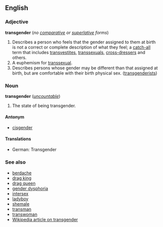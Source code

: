 ==English==
===Adjective===
'''transgender''' (''no [[comparative]] or [[superlative]] forms'')

#Describes a person who feels that the gender assigned to them at birth is not a correct or complete description of what they feel; a [[catch-all]] term that includes [[transvestite]]s, [[transsexual]]s, [[cross-dresser]]s and others.
#A euphemism for [[transsexual]].
#Describes persons whose gender may be different than that assigned at birth, but are comfortable with their birth physical sex.  ([[transgenderist]]s)

===Noun===
'''transgender''' (''[[uncountable]]'')

#The state of being transgender.

====Antonym====
*[[cisgender]]

====Translations====
*German: Transgender <!--noun?-->

===See also===
*[[berdache]]
*[[drag king]]
*[[drag queen]]
*[[gender dysphoria]]
*[[intersex]]
*[[ladyboy]]
*[[shemale]]
*[[transman]]
*[[transwoman]]
*[[w:Transgender|Wikipedia article on transgender]]
